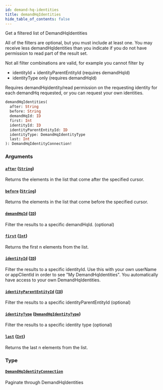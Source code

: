 ```yaml
---
id: demand-hq-identities
title: demandHqIdentities
hide_table_of_contents: false
---
```



Get a filtered list of DemandHqIdentities

All of the filters are optional, but you must include at least one.
You may receive less demandHqIdentities than you indicate if you do not have
permission to read part of the result set.

Not all filter combinations are valid, for example you cannot filter by
- identityId + identityParentEntityId (requires demandHqId)
- identityType only (requires demandHqId)

Requires demandHqidentity/read permission on the requesting identity for each demandHq requested,
or you can request your own identities.

```graphql
demandHqIdentities(
  after: String
  before: String
  demandHqId: ID
  first: Int
  identityId: ID
  identityParentEntityId: ID
  identityType: DemandHqIdentityType
  last: Int
): DemandHqIdentityConnection!
```


### Arguments

#### [`after`](#) ([`String`](/developers/demandhq-apis/demand-api/graphql/reference/scalars/string))

Returns the elements in the list that come after the specified cursor.


#### [`before`](#) ([`String`](/developers/demandhq-apis/demand-api/graphql/reference/scalars/string))

Returns the elements in the list that come before the specified cursor.


#### [`demandHqId`](#) ([`ID`](/developers/demandhq-apis/demand-api/graphql/reference/scalars/id))

Filter the results to a specific demandHqId. (optional)


#### [`first`](#) ([`Int`](/developers/demandhq-apis/demand-api/graphql/reference/scalars/int))

Returns the first n elements from the list.


#### [`identityId`](#) ([`ID`](/developers/demandhq-apis/demand-api/graphql/reference/scalars/id))

Filter the results to a specific identityId.
Use this with your own userName or appClientId in order to see "My DemandHqIdentities".
You automatically have access to your own DemandHqIdentities.


#### [`identityParentEntityId`](#) ([`ID`](/developers/demandhq-apis/demand-api/graphql/reference/scalars/id))

Filter the results to a specific identityParentEntityId (optional)


#### [`identityType`](#) ([`DemandHqIdentityType`](/developers/demandhq-apis/demand-api/graphql/reference/enums/demand-hq-identity-type))

Filter the results to a specific identity type (optional)


#### [`last`](#) ([`Int`](/developers/demandhq-apis/demand-api/graphql/reference/scalars/int))

Returns the last n elements from the list.


### Type

#### [`DemandHqIdentityConnection`](/developers/demandhq-apis/demand-api/graphql/reference/objects/demand-hq-identity-connection)

Paginate through DemandHqIdentities




